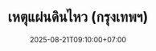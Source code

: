 ---
title: "เหตุแผ่นดินไหว (กรุงเทพฯ)"
tags: ['Please check-in within 15:00 today']
date: "2025-08-21T09:10:00+07:00"
incidentId: "EQ-2025-08-21-TH"
severity: "high"          # low | medium | high | critical
status: "open"            # open | closed
deadline: "2025-08-21T17:00:00+07:00"
areas: ["Bangkok", "Samut Prakan"]
cta: "/checkin?incident=EQ-2025-08-21-TH"
summary: 'โปรดเช็คอินสถานะความปลอดภัยของท่านภายในเวลาที่กำหนด'
---